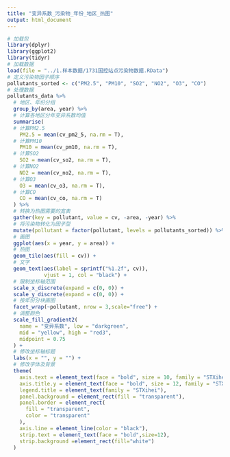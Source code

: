 ```yaml
---
title: "变异系数_污染物_年份_地区_热图"
output: html_document
---
```


```r
# 加载包
library(dplyr)
library(ggplot2)
library(tidyr)
# 加载数据
load(file = "../1.样本数据/1731国控站点污染物数据.RData")
# 定义污染物因子顺序
pollutants_sorted <- c("PM2.5", "PM10", "SO2", "NO2", "O3", "CO")
# 处理数据
pollutants_data %>%
  # 地区、年份分组
  group_by(area, year) %>%
  # 计算各地区分年变异系数均值
  summarise(
  # 计算PM2.5
    PM2.5 = mean(cv_pm2_5, na.rm = T),
  # 计算PM10
    PM10 = mean(cv_pm10, na.rm = T),
  # 计算SO2
    SO2 = mean(cv_so2, na.rm = T),
  # 计算NO2
    NO2 = mean(cv_no2, na.rm = T),
  # 计算O3
    O3 = mean(cv_o3, na.rm = T),
  # 计算CO
    CO = mean(cv_co, na.rm = T)
  ) %>%
  # 转换为热图需要的宽表
  gather(key = pollutant, value = cv, -area, -year) %>%
  # 将污染物转化为因子型
  mutate(pollutant = factor(pollutant, levels = pollutants_sorted)) %>%
  # 画图
  ggplot(aes(x = year, y = area)) +
  # 热图
  geom_tile(aes(fill = cv)) +
  # 文字
  geom_text(aes(label = sprintf("%1.2f", cv)),
            vjust = 1, col = "black") +
  # 限制坐标轴范围
  scale_x_discrete(expand = c(0, 0)) +
  scale_y_discrete(expand = c(0, 0)) +
  # 按年份分块画图
  facet_wrap(~pollutant, nrow = 3,scale="free") +
  # 调整颜色
  scale_fill_gradient2(
    name = "变异系数", low = "darkgreen",
    mid = "yellow", high = "red3",
    midpoint = 0.75
  ) +
  # 修改坐标轴标题
  labs(x = "", y = "") +
  # 修改字体及背景
  theme(
    axis.text = element_text(face = "bold", size = 10, family = "STXihei"),
    axis.title.y = element_text(face = "bold", size = 12, family = "STXihei"),
    legend.title = element_text(family = "STXihei"),
    panel.background = element_rect(fill = "transparent"),
    panel.border = element_rect(
      fill = "transparent",
      color = "transparent"
    ),
    axis.line = element_line(color = "black"),
    strip.text = element_text(face = "bold",size=12),
    strip.background =element_rect(fill="white")
  )
```
